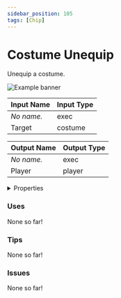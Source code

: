 ```yaml
---
sidebar_position: 105
tags: [Chip]
---
```


# Costume Unequip

Unequip a costume.



![Example banner](./assets/d5070b89-da23-4e4b-848c-07bb22c0420e.svg)

| Input Name | Input Type |
|-----------|-----------|
| *No name.* | exec |
| Target | costume |

| Output Name | Output Type |
|-----------|-----------|
| *No name.* | exec |
| Player | player |


<details>
  <summary>Properties</summary>
  <div>
    <div>
    <table>
      <thead>
        <tr>
          <th>Is beta required?</th>
          <th>❌</th>
        </tr>
        <tr>
          <th>Is this chip a trolling risk?</th>
          <th>❌</th>
        </tr>
        <tr>
          <th>Chip UUPD</th>
          <th>._uuid</th>
        </tr>
      </thead>
    </table>
    </div>
  </div>
</details>

### Uses

None so far!

### Tips

None so far!

### Issues

None so far!